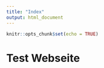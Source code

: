 ```yaml
---
title: "Index"
output: html_document
---
```


```r
knitr::opts_chunk$set(echo = TRUE)
```

# Test Webseite

